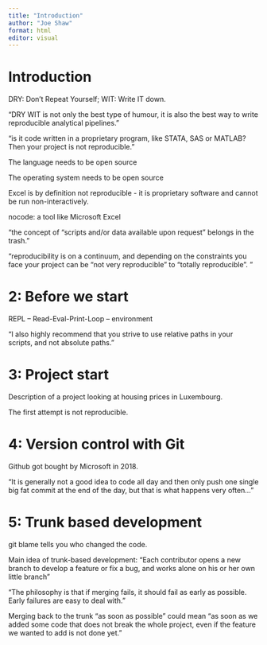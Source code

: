 ```yaml
---
title: "Introduction"
author: "Joe Shaw"
format: html
editor: visual
---
```


# Introduction

DRY: Don’t Repeat Yourself; WIT: Write IT down.

"DRY WIT is not only the best type of humour, it is also the best way to write reproducible analytical pipelines."

"is it code written in a proprietary program, like STATA, SAS or MATLAB? Then your project is not reproducible."

The language needs to be open source

The operating system needs to be open source

Excel is by definition not reproducible - it is proprietary software and cannot be run non-interactively.

nocode: a tool like Microsoft Excel

"the concept of “scripts and/or data available upon request” belongs in the trash."

"reproducibility is on a continuum, and depending on the constraints you face your project can be “not very reproducible” to “totally reproducible”. "

# 2: Before we start

REPL – Read-Eval-Print-Loop – environment

"I also highly recommend that you strive to use relative paths in your scripts, and not absolute paths."

# 3: Project start

Description of a project looking at housing prices in Luxembourg.

The first attempt is not reproducible.

# 4: Version control with Git

Github got bought by Microsoft in 2018.

"It is generally not a good idea to code all day and then only push one single big fat commit at the end of the day, but that is what happens very often…"

# 5: Trunk based development

git blame tells you who changed the code.

Main idea of trunk-based development: "Each contributor opens a new branch to develop a feature or fix a bug, and works alone on his or her own little branch"

"The philosophy is that if merging fails, it should fail as early as possible. Early failures are easy to deal with."

Merging back to the trunk "as soon as possible" could mean "as soon as we added some code that does not break the whole project, even if the feature we wanted to add is not done yet."
